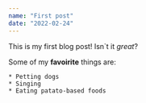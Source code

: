 ```yaml
---
name: "First post"
date: "2022-02-24"
---
```


This is my first blog post! Isn`t it *great*?

Some of my **favoirite** things are:

    * Petting dogs
    * Singing
    * Eating patato-based foods